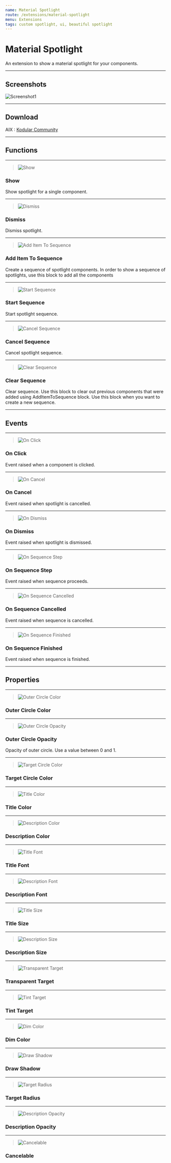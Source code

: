 ```yaml
---
name: Material Spotlight
route: /extensions/material-spotlight
menu: Extensions
tags: custom spotlight, ui, beautiful spotlight
---
```


# Material Spotlight
An extension to show a material spotlight for your components.

---

## Screenshots

![Screenshot1](./images/demo.gif)

---

## Download

AIX : [Kodular Community](https://community.kodular.io/t/material-spotlight-show-case-extension-based-on-google-material-guidelines/132249)

---

## Functions

---

> ![Show](./images/show.png)

### Show
Show spotlight for a single component.

---

> ![Dismiss](./images/dismiss.png)

### Dismiss
Dismiss spotlight.

---

> ![Add Item To Sequence](./images/add_item_to_sequence.png)

### Add Item To Sequence
Create a sequence of spotlight components. In order to show a sequence of spotlights, use this block to add all the components

---

> ![Start Sequence](./images/start_sequence.png)

### Start Sequence
Start spotlight sequence.

---

> ![Cancel Sequence](./images/cancel_sequence.png)

### Cancel Sequence
Cancel spotlight sequence.

---

> ![Clear Sequence](./images/clear_sequence.png)

### Clear Sequence
Clear sequence. Use this block to clear out previous components that were added using AddItemToSequence block. Use this block when you want to create a new sequence.

---

## Events

---

> ![On Click](./images/on_click.png)

### On Click
Event raised when a component is clicked.

---

> ![On Cancel](./images/on_cancel.png)

### On Cancel
Event raised when spotlight is cancelled.

---

> ![On Dismiss](./images/on_dismiss.png)

### On Dismiss
Event raised when spotlight is dismissed.

---

> ![On Sequence Step](./images/on_sequence_step.png)

### On Sequence Step
Event raised when sequence proceeds.

---

> ![On Sequence Cancelled](./images/on_sequence_cancelled.png)

### On Sequence Cancelled
Event raised when sequence is cancelled.

---

> ![On Sequence Finished](./images/on_sequence_finished.png)

### On Sequence Finished
Event raised when sequence is finished.

---

## Properties

---

> ![Outer Circle Color](./images/outer_circle_color.png)

### Outer Circle Color

---

> ![Outer Circle Opacity](./images/outer_circle_opacity.png)

### Outer Circle Opacity
Opacity of outer circle. Use a value between 0 and 1.

---

> ![Target Circle Color](./images/target_circle_color.png)

### Target Circle Color

---

> ![Title Color](./images/title_color.png)

### Title Color

---

> ![Description Color](./images/description_color.png)

### Description Color

---

> ![Title Font](./images/title_font.png)

### Title Font

---

> ![Description Font](./images/description_font.png)

### Description Font

---

> ![Title Size](./images/title_size.png)

### Title Size

---

> ![Description Size](./images/description_size.png)

### Description Size

---

> ![Transparent Target](./images/transparent_target.png)

### Transparent Target

---

> ![Tint Target](./images/tint_target.png)

### Tint Target

---

> ![Dim Color](./images/dim_color.png)

### Dim Color

---

> ![Draw Shadow](./images/draw_shadow.png)

### Draw Shadow

---

> ![Target Radius](./images/target_radius.png)

### Target Radius

---

> ![Description Opacity](./images/description_opacity.png)

### Description Opacity

---

> ![Cancelable](./images/cancelable.png)

### Cancelable